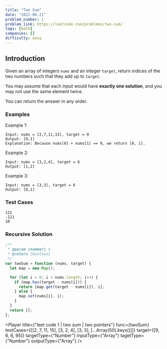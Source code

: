 ```yaml
---
title: "Two Sum"
date: "2022-06-21"
problem_number: 1
problem_link: https://leetcode.com/problems/two-sum/
tags: [math]
companies: []
difficulty: easy
---
```



<h2>Introduction</h2>

Given an array of integers `nums` and an integer `target`, return indices of the two numbers such that they add up to `target`.

You may assume that each input would have <strong>exactly one solution</strong>, and you may not use the same element twice.

You can return the answer in any order.

<h3>Examples</h3>

Example 1:

```
Input: nums = [2,7,11,15], target = 9
Output: [0,1]
Explanation: Because nums[0] + nums[1] == 9, we return [0, 1].
```

Example 2:

```
Input: nums = [3,2,4], target = 6
Output: [1,2]
```

Example 3:

```
Input: nums = [3,3], target = 6
Output: [0,1]
```

<h3>Test Cases</h3>

```
121
-121
10
```

<h3>Recursive Solution</h3>

```javascript
/**
 * @param {number} n
 * @return {boolean}
 */
var twoSum = function (nums, target) {
  let map = new Map();

  for (let i = 0; i < nums.length; i++) {
    if (map.has(target - nums[i])) {
      return [map.get(target - nums[i]), i];
    } else {
      map.set(nums[i], i);
    }
  }
  return [];
};
```

<Player
  title={"leet code 1 | two sum | two pointers"}
  func={twoSum}
  testCases={[[2, 7, 11, 15], [3, 2, 4], [3, 3], [...Array(50).keys()]]}
  target={[9, 6, 6, 95]}
  targetType={"Number"}
  inputType={"Array"}
  tagetType={"Number"}
  outputType={"Array"}
/>
